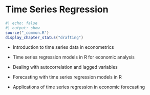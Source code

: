 # Time Series Regression

```r
#| echo: false
#| output: show
source("_common.R")
display_chapter_status("drafting")
```

```{=latex}
\begin{objectives}{In this chapter, you will learn to}
\begin{itemize}

\item{Introduction to time series data in econometrics}

\item{Time series regression models in R for economic analysis}

\item{Dealing with autocorrelation and lagged variables}

\item{Forecasting with time series regression models in R}

\item{Applications of time series regression in economic forecasting}

\end{itemize}

\end{objectives}
```
-   Introduction to time series data in econometrics

-   Time series regression models in R for economic analysis

-   Dealing with autocorrelation and lagged variables

-   Forecasting with time series regression models in R

-   Applications of time series regression in economic forecasting
